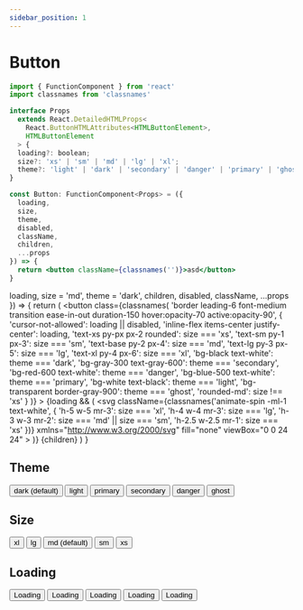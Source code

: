 ```yaml
---
sidebar_position: 1
---
```



# Button

```jsx title="components/Button/index.tsx"
import { FunctionComponent } from 'react'
import classnames from 'classnames'

interface Props
  extends React.DetailedHTMLProps<
    React.ButtonHTMLAttributes<HTMLButtonElement>,
    HTMLButtonElement
  > {
  loading?: boolean;
  size?: 'xs' | 'sm' | 'md' | 'lg' | 'xl';
  theme?: 'light' | 'dark' | 'secondary' | 'danger' | 'primary' | 'ghost';
}

const Button: FunctionComponent<Props> = ({
  loading,
  size,
  theme,
  disabled,
  className,
  children,
  ...props
}) => {
  return <button className={classnames('')}>asd</button>
}
```

  loading,
  size = 'md',
  theme = 'dark',
  children,
  disabled,
  className,
  ...props
}) => {
  return (
    <button
      class={classnames(
        'border leading-6 font-medium transition ease-in-out duration-150 hover:opacity-70 active:opacity-90',
        {
          'cursor-not-allowed': loading || disabled,
          'inline-flex items-center justify-center': loading,
          'text-xs py-px px-2 rounded': size === 'xs',
          'text-sm py-1 px-3': size === 'sm',
          'text-base py-2 px-4': size === 'md',
          'text-lg py-3 px-5': size === 'lg',
          'text-xl py-4 px-6': size === 'xl',
          'bg-black text-white': theme === 'dark',
          'bg-gray-300 text-gray-600': theme === 'secondary',
          'bg-red-600 text-white': theme === 'danger',
          'bg-blue-500 text-white': theme === 'primary',
          'bg-white text-black': theme === 'light',
          'bg-transparent border-gray-900': theme === 'ghost',
          'rounded-md': size !== 'xs'
        }
      )}
    >
      {loading && (
        <svg
          className={classnames('animate-spin -ml-1  text-white', {
            'h-5 w-5 mr-3': size === 'xl',
            'h-4 w-4 mr-3': size === 'lg',
            'h-3 w-3 mr-2': size === 'md' || size === 'sm',
            'h-2.5 w-2.5 mr-1': size === 'xs'
          })}
          xmlns="http://www.w3.org/2000/svg"
          fill="none"
          viewBox="0 0 24 24"
        >
          <circle
            className="opacity-25"
            cx="12"
            cy="12"
            r="10"
            stroke="currentColor"
            strokeWidth="4"
          ></circle>
          <path
            className="opacity-75"
            fill="currentColor"
            d="M4 12a8 8 0 018-8V0C5.373 0 0 5.373 0 12h4zm2 5.291A7.962 7.962 0 014 12H0c0 3.042 1.135 5.824 3 7.938l3-2.647z"
          ></path>
        </svg>
      )}
      {children}
    </button>
  )
}

## Theme

<div class="inline-flex gap-2 items-start">
  <Button>dark (default)</Button>
  <Button theme="light">light</Button>
  <Button theme="primary">primary</Button>
  <Button theme="secondary">secondary</Button>
  <Button theme="danger">danger</Button>
  <Button theme="ghost">ghost</Button>
</div>

## Size

<div class="inline-flex gap-2 items-start">
  <Button size="xl">xl</Button>
  <Button size="lg">lg</Button>
  <Button>md (default)</Button>
  <Button size="sm">sm</Button>
  <Button size="xs">xs</Button>
</div>

## Loading

<div class="arrange">
  <Button loading size="xl">
    Loading
  </Button>
  <Button loading size="lg">
    Loading
  </Button>
  <Button loading>Loading</Button>
  <Button loading size="sm">
    Loading
  </Button>
  <Button loading size="xs">
    Loading
  </Button>
</div>
